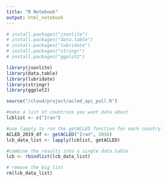 ```yaml
---
title: "R Notebook"
output: html_notebook
---
```


```r
# install.packages("jsonlite")
# install.packages("data.table")
# install.packages("lubridate")
# install.packages("stringr")
# install.packages("ggplot2")

library(jsonlite)
library(data.table)
library(lubridate)
library(stringr)
library(ggplot2)

```


```r

source("/cloud/project/acled_api_pull.R")

#make a list of countries you want data about
lcblist <- c("Iran")

#use lapply to run the getACLED function for each country
ACLED_2019_df <- getACLED("Iran", 2016)
lcb_data_list <- lapply(lcblist, getACLED)

#combine the results into a single data.table
lcb <- rbindlist(lcb_data_list)

# remove the big list
rm(lcb_data_list)


```

